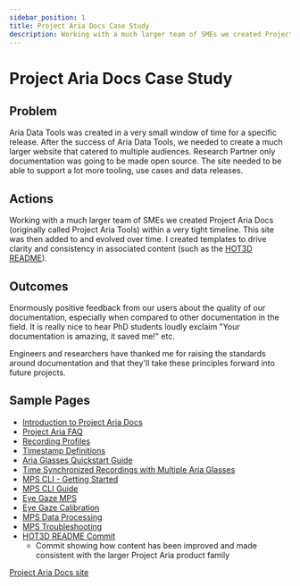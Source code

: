 ```yaml
---
sidebar_position: 1
title: Project Aria Docs Case Study
description: Working with a much larger team of SMEs we created Project Aria Docs (originally called Project Aria Tools) within a very tight timeline.
---
```


# Project Aria Docs Case Study

## Problem
Aria Data Tools was created in a very small window of time for a specific release. After the success of Aria Data Tools, we needed to create a much larger website that catered to multiple audiences. Research Partner only documentation was going to be made open source. The site needed to be able to support a lot more tooling, use cases and data releases.

## Actions
Working with a much larger team of SMEs we created Project Aria Docs (originally called Project Aria Tools) within a very tight timeline. This site was then added to and evolved over time. I created templates to drive clarity and consistency in associated content (such as the [HOT3D README](https://github.com/facebookresearch/hot3d/commit/a23c9dc4aa1e0679a5089af376e7cbd32434c2f5)).

## Outcomes
Enormously positive feedback from our users about the quality of our documentation, especially when compared to other documentation in the field. It is really nice to hear PhD students loudly exclaim "Your documentation is amazing, it saved me!" etc.

Engineers and researchers have thanked me for raising the standards around documentation and that they'll take these principles forward into future projects.

## Sample Pages

* [Introduction to Project Aria Docs](/aria_docs/intro.md)
* [Project Aria FAQ](/aria_docs/faq.mdx)
* [Recording Profiles](/aria_docs/recording_profiles.mdx)
* [Timestamp Definitions](/aria_docs/timestamps_in_aria_vrs.mdx)
* [Aria Glasses Quickstart Guide](/aria_docs/ARK_quickstart.mdx)
* [Time Synchronized Recordings with Multiple Aria Glasses](/aria_docs/ticsync.mdx)
* [MPS CLI - Getting Started](/aria_docs/mps_cli_getting_started.mdx)
* [MPS CLI Guide](/aria_docs/mps_cli_guide.mdx)
* [Eye Gaze MPS](/aria_docs/mps_eye_gaze.mdx)
* [Eye Gaze Calibration](/aria_docs/eye_gaze_calibration.mdx)
* [MPS Data Processing](/aria_docs/mps_processing.mdx)
* [MPS Troubleshooting](/aria_docs/mps_troubleshooting.mdx)
* [HOT3D README Commit](https://github.com/facebookresearch/hot3d/commit/a23c9dc4aa1e0679a5089af376e7cbd32434c2f5)
    * Commit showing how content has been improved and made consistent with the larger Project Aria product family

[Project Aria Docs site](https://facebookresearch.github.io/projectaria_tools/docs/intro)